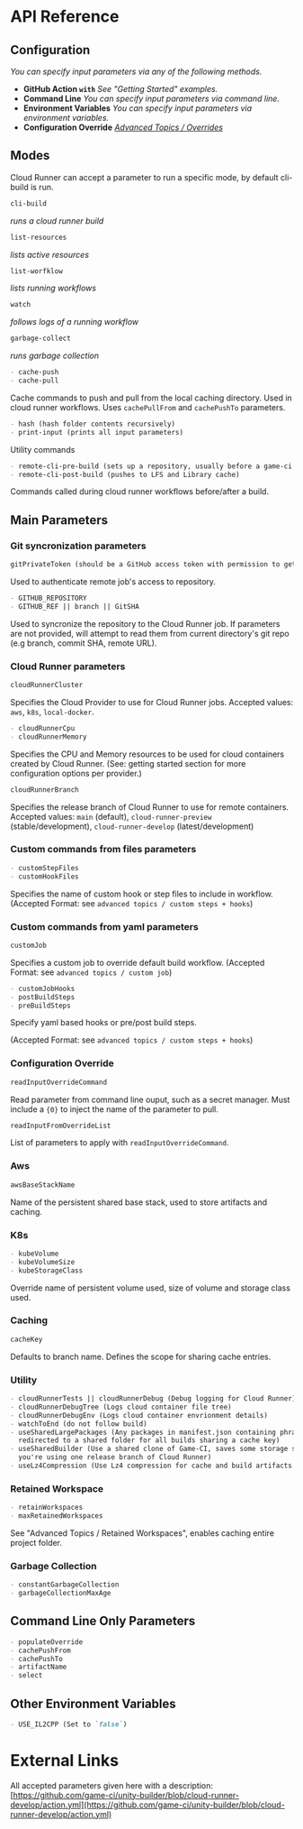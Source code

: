 # API Reference

## Configuration

_You can specify input parameters via any of the following methods._

- **GitHub Action `with`** _See "Getting Started" examples._
- **Command Line** _You can specify input parameters via command line._
- **Environment Variables** _You can specify input parameters via environment variables._
- **Configuration Override** _[Advanced Topics / Overrides](advanced-topics/configuration-override)_

## Modes

Cloud Runner can accept a parameter to run a specific mode, by default cli-build is run.

```md
cli-build
```

_runs a cloud runner build_

```md
list-resources
```

_lists active resources_

```md
list-worfklow
```

_lists running workflows_

```md
watch
```

_follows logs of a running workflow_

```md
garbage-collect
```

_runs garbage collection_

```md
- cache-push
- cache-pull
```

Cache commands to push and pull from the local caching directory. Used in cloud runner workflows.
Uses `cachePullFrom` and `cachePushTo` parameters.

```md
- hash (hash folder contents recursively)
- print-input (prints all input parameters)
```

Utility commands

```md
- remote-cli-pre-build (sets up a repository, usually before a game-ci build)
- remote-cli-post-build (pushes to LFS and Library cache)
```

Commands called during cloud runner workflows before/after a build.

## Main Parameters

### Git syncronization parameters

```md
gitPrivateToken (should be a GitHub access token with permission to get repositories)
```

Used to authenticate remote job's access to repository.

```md
- GITHUB_REPOSITORY
- GITHUB_REF || branch || GitSHA
```

Used to syncronize the repository to the Cloud Runner job. If parameters are not provided, will
attempt to read them from current directory's git repo (e.g branch, commit SHA, remote URL).

### Cloud Runner parameters

```md
cloudRunnerCluster
```

Specifies the Cloud Provider to use for Cloud Runner jobs. Accepted values: `aws`, `k8s`,
`local-docker`.

```md
- cloudRunnerCpu
- cloudRunnerMemory
```

Specifies the CPU and Memory resources to be used for cloud containers created by Cloud Runner.
(See: getting started section for more configuration options per provider.)

```md
cloudRunnerBranch
```

Specifies the release branch of Cloud Runner to use for remote containers. Accepted values: `main`
(default), `cloud-runner-preview` (stable/development), `cloud-runner-develop` (latest/development)

### Custom commands from files parameters

```md
- customStepFiles
- customHookFiles
```

Specifies the name of custom hook or step files to include in workflow. (Accepted Format: see
`advanced topics / custom steps + hooks`)

### Custom commands from yaml parameters

```md
customJob
```

Specifies a custom job to override default build workflow. (Accepted Format: see
`advanced topics / custom job`)

```md
- customJobHooks
- postBuildSteps
- preBuildSteps
```

Specify yaml based hooks or pre/post build steps.

(Accepted Format: see `advanced topics / custom steps + hooks`)

### Configuration Override

```md
readInputOverrideCommand
```

Read parameter from command line ouput, such as a secret manager. Must include a `{0}` to inject the
name of the parameter to pull.

```md
readInputFromOverrideList
```

List of parameters to apply with `readInputOverrideCommand`.

### Aws

```md
awsBaseStackName
```

Name of the persistent shared base stack, used to store artifacts and caching.

### K8s

```md
- kubeVolume
- kubeVolumeSize
- kubeStorageClass
```

Override name of persistent volume used, size of volume and storage class used.

### Caching

```md
cacheKey
```

Defaults to branch name. Defines the scope for sharing cache entries.

### Utility

```md
- cloudRunnerTests || cloudRunnerDebug (Debug logging for Cloud Runner)
- cloudRunnerDebugTree (Logs cloud container file tree)
- cloudRunnerDebugEnv (Logs cloud container envrionment details)
- watchToEnd (do not follow build)
- useSharedLargePackages (Any packages in manifest.json containing phrase "LargePackage" will be
  redirected to a shared folder for all builds sharing a cache key)
- useSharedBuilder (Use a shared clone of Game-CI, saves some storage space and can be used if
  you're using one release branch of Cloud Runner)
- useLz4Compression (Use Lz4 compression for cache and build artifacts. Enabled by default)
```

### Retained Workspace

```md
- retainWorkspaces
- maxRetainedWorkspaces
```

See "Advanced Topics / Retained Workspaces", enables caching entire project folder.

### Garbage Collection

```md
- constantGarbageCollection
- garbageCollectionMaxAge
```

## Command Line Only Parameters

```md
- populateOverride
- cachePushFrom
- cachePushTo
- artifactName
- select
```

## Other Environment Variables

```md
- USE_IL2CPP (Set to `false`)
```

# External Links

All accepted parameters given here with a description:
[https://github.com/game-ci/unity-builder/blob/cloud-runner-develop/action.yml](https://github.com/game-ci/unity-builder/blob/cloud-runner-develop/action.yml)
